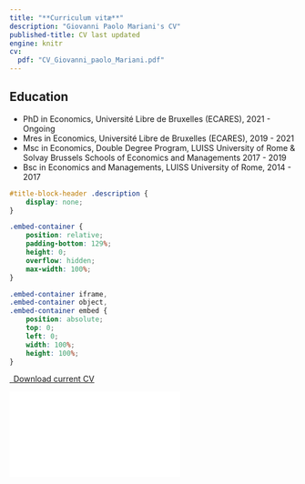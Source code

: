 ---
title: "**Curriculum vitæ**"
description: "Giovanni Paolo Mariani's CV"
published-title: CV last updated
engine: knitr 
cv:
  pdf: "CV_Giovanni_paolo_Mariani.pdf"
---

## Education

-   PhD in Economics, Université Libre de Bruxelles (ECARES), 2021 - Ongoing
-   Mres in Economics, Université Libre de Bruxelles (ECARES), 2019 - 2021
-   Msc in Economics, Double Degree Program, LUISS University of Rome & Solvay Brussels Schools of Economics and Managements 2017 - 2019
-   Bsc in Economics and Managements, LUISS University of Rome, 2014 - 2017

```{css, echo=FALSE}
#title-block-header .description {
    display: none;
}
```

```{css echo=FALSE}
.embed-container {
    position: relative;
    padding-bottom: 129%;
    height: 0;
    overflow: hidden;
    max-width: 100%;
}

.embed-container iframe,
.embed-container object,
.embed-container embed {
    position: absolute;
    top: 0;
    left: 0;
    width: 100%;
    height: 100%;
}
```

```{=html}
<p class="text-center">
  <a class="btn btn-primary btn-lg cv-download" href="`r rmarkdown::metadata$cv$pdf`" target="_blank">
    <i class="fa-solid fa-file-arrow-down"></i>&ensp;Download current CV
  </a>
</p>

<div class="embed-container">
  <iframe src="`r rmarkdown::metadata$cv$pdf`" style="border: 0.5px"></iframe>
</div>
```
<!--You can find a complete version of my CV [here](https://www.dropbox.com/scl/fi/3r08aif6dgy4axhwv56pp/CV_Giovanni_paolo_Mariani.pdf?rlkey=bi085nfhx8qth4keek4w4ew7q&dl=0).-->
